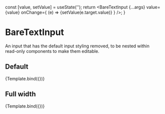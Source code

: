

<Meta title="BareTextInput" component={BareTextInput} />

  const [value, setValue] = useState('');
  return <BareTextInput {...args} value={value} onChange={
    (e) => {setValue(e.target.value)}
  } />;
}

#  BareTextInput

An input that has the default input styling removed, to be nested within read-only components to make them editable.

## Default

<Preview>
  <Story name="Default" args={{ }}>
    {Template.bind({})}
  </Story>
</Preview>

## Full width

<Preview>
  <Story name="Full width" args={{ fullWidth: true }}>
    {Template.bind({})}
  </Story>
</Preview>

<ArgsTable of={BareTextInput} />